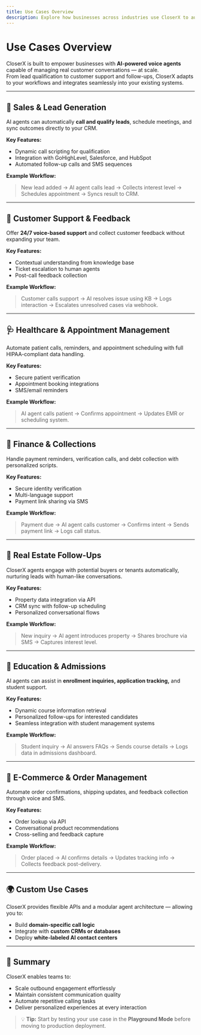 ```yaml
---
title: Use Cases Overview
description: Explore how businesses across industries use CloserX to automate conversations, enhance customer experience, and scale operations.
---
```


# Use Cases Overview

CloserX is built to empower businesses with **AI-powered voice agents** capable of managing real customer conversations — at scale.  
From lead qualification to customer support and follow-ups, CloserX adapts to your workflows and integrates seamlessly into your existing systems.

---

## 💼 Sales & Lead Generation

AI agents can automatically **call and qualify leads**, schedule meetings, and sync outcomes directly to your CRM.

**Key Features:**
- Dynamic call scripting for qualification
- Integration with GoHighLevel, Salesforce, and HubSpot
- Automated follow-up calls and SMS sequences

**Example Workflow:**
> New lead added → AI agent calls lead → Collects interest level → Schedules appointment → Syncs result to CRM.

---

## 🧾 Customer Support & Feedback

Offer **24/7 voice-based support** and collect customer feedback without expanding your team.

**Key Features:**
- Contextual understanding from knowledge base
- Ticket escalation to human agents
- Post-call feedback collection

**Example Workflow:**
> Customer calls support → AI resolves issue using KB → Logs interaction → Escalates unresolved cases via webhook.

---

## 🩺 Healthcare & Appointment Management

Automate patient calls, reminders, and appointment scheduling with full HIPAA-compliant data handling.

**Key Features:**
- Secure patient verification
- Appointment booking integrations
- SMS/email reminders

**Example Workflow:**
> AI agent calls patient → Confirms appointment → Updates EMR or scheduling system.

---

## 🏦 Finance & Collections

Handle payment reminders, verification calls, and debt collection with personalized scripts.

**Key Features:**
- Secure identity verification
- Multi-language support
- Payment link sharing via SMS

**Example Workflow:**
> Payment due → AI agent calls customer → Confirms intent → Sends payment link → Logs call status.

---

## 🏢 Real Estate Follow-Ups

CloserX agents engage with potential buyers or tenants automatically, nurturing leads with human-like conversations.

**Key Features:**
- Property data integration via API
- CRM sync with follow-up scheduling
- Personalized conversational flows

**Example Workflow:**
> New inquiry → AI agent introduces property → Shares brochure via SMS → Captures interest level.

---

## 🧠 Education & Admissions

AI agents can assist in **enrollment inquiries, application tracking,** and student support.

**Key Features:**
- Dynamic course information retrieval
- Personalized follow-ups for interested candidates
- Seamless integration with student management systems

**Example Workflow:**
> Student inquiry → AI answers FAQs → Sends course details → Logs data in admissions dashboard.

---

## 🏪 E-Commerce & Order Management

Automate order confirmations, shipping updates, and feedback collection through voice and SMS.

**Key Features:**
- Order lookup via API
- Conversational product recommendations
- Cross-selling and feedback capture

**Example Workflow:**
> Order placed → AI confirms details → Updates tracking info → Collects feedback post-delivery.

---

## 🌍 Custom Use Cases

CloserX provides flexible APIs and a modular agent architecture — allowing you to:
- Build **domain-specific call logic**
- Integrate with **custom CRMs or databases**
- Deploy **white-labeled AI contact centers**

---

## 🚀 Summary

CloserX enables teams to:
- Scale outbound engagement effortlessly  
- Maintain consistent communication quality  
- Automate repetitive calling tasks  
- Deliver personalized experiences at every interaction  

> 💡 **Tip:** Start by testing your use case in the **Playground Mode** before moving to production deployment.
